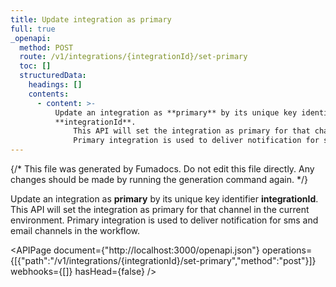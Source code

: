 ```yaml
---
title: Update integration as primary
full: true
_openapi:
  method: POST
  route: /v1/integrations/{integrationId}/set-primary
  toc: []
  structuredData:
    headings: []
    contents:
      - content: >-
          Update an integration as **primary** by its unique key identifier
          **integrationId**. 
              This API will set the integration as primary for that channel in the current environment. 
              Primary integration is used to deliver notification for sms and email channels in the workflow.
---
```


{/* This file was generated by Fumadocs. Do not edit this file directly. Any changes should be made by running the generation command again. */}

Update an integration as **primary** by its unique key identifier **integrationId**. 
    This API will set the integration as primary for that channel in the current environment. 
    Primary integration is used to deliver notification for sms and email channels in the workflow.

<APIPage document={"http://localhost:3000/openapi.json"} operations={[{"path":"/v1/integrations/{integrationId}/set-primary","method":"post"}]} webhooks={[]} hasHead={false} />